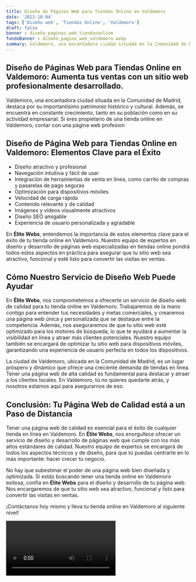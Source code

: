 ```yaml
---
title: Diseño de Páginas Web para Tiendas Online en Valdemoro
date: '2023-10-04'
tags: ['Diseño web', 'Tiendas Online', 'Valdemoro']
draft: false
banner : diseño_paginas_web_tiendasonline
fondoBanner : diseño_pagina_web_valdemoro.webp
summary: Valdemoro, una encantadora ciudad situada en la Comunidad de Madrid, destaca por su importantísimo patrimonio histórico y cultural. Además, se encuentra en constante crecimiento, tanto en su población como en su actividad empresarial. Si eres propietario de una tienda online en Valdemoro, contar con una página web profesion
---
```


## Diseño de Páginas Web para Tiendas Online en Valdemoro: Aumenta tus ventas con un sitio web profesionalmente desarrollado.

Valdemoro, una encantadora ciudad situada en la Comunidad de Madrid, destaca por su importantísimo patrimonio histórico y cultural. Además, se encuentra en constante crecimiento, tanto en su población como en su actividad empresarial. Si eres propietario de una tienda online en Valdemoro, contar con una página web profesion

<GifSeo />

<Cta />

## Diseño de Página Web para Tiendas Online en Valdemoro: Elementos Clave para el Éxito
- Diseño atractivo y profesional
- Navegación intuitiva y fácil de usar
- Integración de herramientas de venta en línea, como carrito de compras y pasarelas de pago seguras
- Optimización para dispositivos móviles
- Velocidad de carga rápida
- Contenido relevante y de calidad
- Imágenes y vídeos visualmente atractivos
- Diseño SEO amigable
- Experiencia de usuario personalizada y agradable

En **Élite Webs**, entendemos la importancia de estos elementos clave para el éxito de tu tienda online en Valdemoro. Nuestro equipo de expertos en diseño y desarrollo de páginas web especializadas en tiendas online pondrá todos estos aspectos en práctica para asegurar que tu sitio web sea atractivo, funcional y esté listo para convertir las visitas en ventas.

## Cómo Nuestro Servicio de Diseño Web Puede Ayudar
En **Élite Webs**, nos comprometemos a ofrecerte un servicio de diseño web de calidad para tu tienda online en Valdemoro. Trabajaremos de la mano contigo para entender tus necesidades y metas comerciales, y crearemos una página web única y personalizada que se destaque entre la competencia. Además, nos aseguraremos de que tu sitio web esté optimizado para los motores de búsqueda, lo que te ayudará a aumentar la visibilidad en línea y atraer más clientes potenciales. Nuestro equipo también se encargará de optimizar tu sitio web para dispositivos móviles, garantizando una experiencia de usuario perfecta en todos los dispositivos.

La ciudad de Valdemoro, ubicada en la Comunidad de Madrid, es un lugar próspero y dinámico que ofrece una creciente demanda de tiendas en línea. Tener una página web de alta calidad es fundamental para destacar y atraer a los clientes locales. En Valdemoro, tú no quieres quedarte atrás, y nosotros estamos aquí para asegurarnos de eso.

## Conclusión: Tu Página Web de Calidad está a un Paso de Distancia
Tener una página web de calidad es esencial para el éxito de cualquier tienda en línea en Valdemoro. En **Élite Webs**, nos enorgullece ofrecer un servicio de diseño y desarrollo de páginas web que cumple con los más altos estándares de calidad. Nuestro equipo de expertos se encargará de todos los aspectos técnicos y de diseño, para que tú puedas centrarte en lo más importante: hacer crecer tu negocio.

No hay que subestimar el poder de una página web bien diseñada y optimizada. Si estás buscando tener una tienda online en Valdemoro exitosa, confía en **Élite Webs** para el diseño y desarrollo de tu página web. Nos encargaremos de que tu sitio web sea atractivo, funcional y listo para convertir las visitas en ventas.

¡Contáctanos hoy mismo y lleva tu tienda online en Valdemoro al siguiente nivel!

<Video />

<CtaBot job='Tiendas Online' city='Valdemoro'/>

<Gmaps query='Valdemoro+españa+maps' />